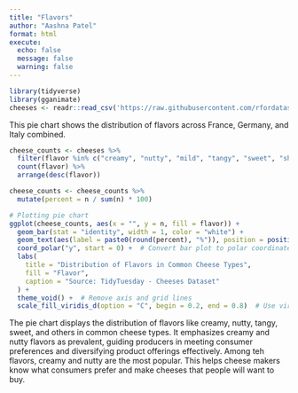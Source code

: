 ```yaml
---
title: "Flavors"
author: "Aashna Patel"
format: html
execute: 
  echo: false
  message: false
  warning: false
---
```


```r
library(tidyverse)
library(gganimate)
cheeses <- readr::read_csv('https://raw.githubusercontent.com/rfordatascience/tidytuesday/master/data/2024/2024-06-04/cheeses.csv')
```
This pie chart shows the distribution of flavors across France, Germany, and Italy combined. 

```r
cheese_counts <- cheeses %>%
  filter(flavor %in% c("creamy", "nutty", "mild", "tangy", "sweet", "sharp", "earthy", "buttery", "salty", "fruity")) %>%
  count(flavor) %>%
  arrange(desc(flavor))

cheese_counts <- cheese_counts %>%
  mutate(percent = n / sum(n) * 100)

# Plotting pie chart
ggplot(cheese_counts, aes(x = "", y = n, fill = flavor)) +
  geom_bar(stat = "identity", width = 1, color = "white") +
  geom_text(aes(label = paste0(round(percent), "%")), position = position_stack(vjust = 0.5))+  # Create pie chart using bar plot
  coord_polar("y", start = 0) +  # Convert bar plot to polar coordinates for pie chart
  labs(
    title = "Distribution of Flavors in Common Cheese Types",
    fill = "Flavor",
    caption = "Source: TidyTuesday - Cheeses Dataset"
  ) +
  theme_void() +  # Remove axis and grid lines
  scale_fill_viridis_d(option = "C", begin = 0.2, end = 0.8)  # Use viridis color palette
```


The pie chart displays the distribution of flavors like creamy, nutty, tangy, sweet, and others in common cheese types. It emphasizes creamy and nutty flavors as prevalent, guiding producers in meeting consumer preferences and diversifying product offerings effectively. 
Among teh flavors, creamy and nutty are the most popular. This helps cheese makers know what consumers prefer and make cheeses that people will want to buy.